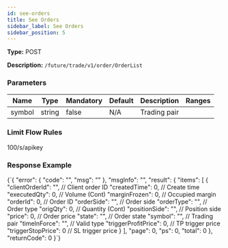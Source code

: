 ```yaml
---
id: see-orders
title: See Orders
sidebar_label: See Orders
sidebar_position: 5
---
```


**Type:** POST

**Description:** `/future/trade/v1/order/OrderList`

### Parameters

| Name   | Type   | Mandatory | Default | Description  | Ranges |
| ------ | ------ | --------- | ------- | ------------ | ------ |
| symbol | string | false     | N/A     | Trading pair |        |

### Limit Flow Rules

100/s/apikey

### Response Example


<CodeBlock language="json" title="Response">
  {`{
  "error": {
    "code": "",
    "msg": ""
  },
  "msgInfo": "",
  "result": {
    "items": [
      {
        "clientOrderId": "",        // Client order ID
        "createdTime": 0,           // Create time
        "executedQty": 0,           // Volume (Cont)
        "marginFrozen": 0,          // Occupied margin
        "orderId": 0,               // Order ID
        "orderSide": "",            // Order side
        "orderType": "",            // Order type
        "origQty": 0,               // Quantity (Cont)
        "positionSide": "",         // Position side
        "price": 0,                 // Order price
        "state": "",                // Order state
        "symbol": "",               // Trading pair
        "timeInForce": "",          // Valid type
         "triggerProfitPrice": 0,   // TP trigger price
        "triggerStopPrice": 0      // SL trigger price
      }
    ],
    "page": 0,
    "ps": 0,
    "total": 0
  },
  "returnCode": 0
}`}
</CodeBlock>
